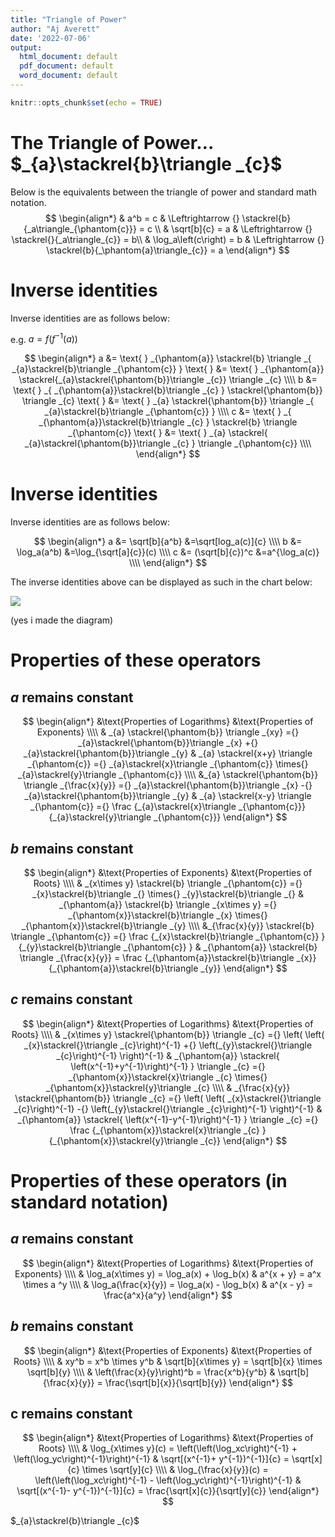 ```yaml
---
title: "Triangle of Power"
author: "Aj Averett"
date: '2022-07-06'
output:
  html_document: default
  pdf_document: default
  word_document: default
---
```


```r
knitr::opts_chunk$set(echo = TRUE)
```


# The Triangle of Power... $_{a}\stackrel{b}\triangle _{c}$

Below is the equivalents between the triangle of power and standard math notation.
$$
\begin{align*}
& a^b = c & \Leftrightarrow {} \stackrel{b}{_a\triangle_{\phantom{c}}} = c \\
& \sqrt[b]{c} = a & \Leftrightarrow {} \stackrel{}{_a\triangle_{c}} = b\\
& \log_a\left(c\right) = b & \Leftrightarrow {} \stackrel{b}{_\phantom{a}\triangle_{c}} = a
\end{align*}
$$

# Inverse identities

Inverse identities are as follows below: 

e.g. $a = f(f^{-1}(a))$


$$
\begin{align*}
a &= \text{ }
_{\phantom{a}}
\stackrel{b}
\triangle _{    _{a}\stackrel{b}\triangle _{\phantom{c}}    } 
\text{ } &= \text{ }
_{\phantom{a}}
\stackrel{_{a}\stackrel{\phantom{b}}\triangle _{c}}
\triangle _{c} \\\\
b &= \text{ }
_{    _{\phantom{a}}\stackrel{b}\triangle _{c}    }
\stackrel{\phantom{b}}
\triangle _{c} 
\text{ } &= \text{ }
_{a}
\stackrel{\phantom{b}}
\triangle _{    _{a}\stackrel{b}\triangle _{\phantom{c}}    } \\\\ 
c &= \text{ }
_{    _{\phantom{a}}\stackrel{b}\triangle _{c}    }
\stackrel{b}
\triangle _{\phantom{c}} 
\text{ } &= \text{ }
_{a}
\stackrel{    _{a}\stackrel{\phantom{b}}\triangle _{c}    }
\triangle _{\phantom{c}} \\\\
\end{align*}
$$


# Inverse identities

Inverse identities are as follows below: 

$$
\begin{align*}
a &= \sqrt[b]{a^b} &=\sqrt[log_a(c)]{c}
\\\\
b &= \log_a(a^b) &=\log_{\sqrt[a]{c}}(c)
\\\\
c &= (\sqrt[b]{c})^c &=a^{\log_a(c)}
\\\\
\end{align*}
$$


The inverse identities above can be displayed as such in the chart below:

![](top.png)

(yes i made the diagram)

# Properties of these operators

## $a$ remains constant

$$
\begin{align*}
&\text{Properties of Logarithms}
&\text{Properties of Exponents}
\\\\
&
_{a}
\stackrel{\phantom{b}}
\triangle _{xy} 
={}
_{a}\stackrel{\phantom{b}}\triangle _{x} +{}
_{a}\stackrel{\phantom{b}}\triangle _{y}
&
_{a}
\stackrel{x+y}
\triangle _{\phantom{c}} 
={}
_{a}\stackrel{x}\triangle _{\phantom{c}} \times{}
_{a}\stackrel{y}\triangle _{\phantom{c}}
\\\\
&_{a}
\stackrel{\phantom{b}}
\triangle _{\frac{x}{y}} 
={}
_{a}\stackrel{\phantom{b}}\triangle _{x} -{}
_{a}\stackrel{\phantom{b}}\triangle _{y}
&
_{a}
\stackrel{x-y}
\triangle _{\phantom{c}} 
={}
\frac
{_{a}\stackrel{x}\triangle _{\phantom{c}}}
{_{a}\stackrel{y}\triangle _{\phantom{c}}}
\end{align*}
$$

## $b$ remains constant

$$
\begin{align*}
&\text{Properties of Exponents}
&\text{Properties of Roots}
\\\\
&
_{x\times y}
\stackrel{b}
\triangle _{\phantom{c}} 
={}
_{x}\stackrel{b}\triangle _{} \times{}
_{y}\stackrel{b}\triangle _{}
&
_{\phantom{a}}
\stackrel{b}
\triangle _{x\times y} 
={}
_{\phantom{x}}\stackrel{b}\triangle _{x} \times{}
_{\phantom{x}}\stackrel{b}\triangle _{y}
\\\\
&_{\frac{x}{y}}
\stackrel{b}
\triangle _{\phantom{c}} 
={}
\frac
{_{x}\stackrel{b}\triangle _{\phantom{c}} }
{_{y}\stackrel{b}\triangle _{\phantom{c}} }
&
_{\phantom{a}}
\stackrel{b}
\triangle _{\frac{x}{y}} 
=
\frac
{_{\phantom{a}}\stackrel{b}\triangle _{x}}
{_{\phantom{a}}\stackrel{b}\triangle _{y}}
\end{align*}
$$


## $c$ remains constant

$$
\begin{align*}
&\text{Properties of Logarithms}
&\text{Properties of Roots}
\\\\
&
_{x\times y}
\stackrel{\phantom{b}}
\triangle _{c} 
={}
\left(
\left( _{x}\stackrel{}\triangle _{c}\right)^{-1} +{}
\left(_{y}\stackrel{}\triangle _{c}\right)^{-1}
\right)^{-1}
&
_{\phantom{a}}
\stackrel{
  \left(x^{-1}+y^{-1}\right)^{-1}
}
\triangle _{c} 
={}
_{\phantom{x}}\stackrel{x}\triangle _{c} \times{}
_{\phantom{x}}\stackrel{y}\triangle _{c}
\\\\
&
_{\frac{x}{y}}
\stackrel{\phantom{b}}
\triangle _{c} 
={}
\left(
\left( _{x}\stackrel{}\triangle _{c}\right)^{-1} -{}
\left(_{y}\stackrel{}\triangle _{c}\right)^{-1}
\right)^{-1}
&
_{\phantom{a}}
\stackrel{
  \left(x^{-1}-y^{-1}\right)^{-1}
}
\triangle _{c} 
={}
\frac
{_{\phantom{x}}\stackrel{x}\triangle _{c} }
{_{\phantom{x}}\stackrel{y}\triangle _{c}}
\end{align*}
$$


# Properties of these operators (in standard notation)

## $a$ remains constant

$$
\begin{align*}
&\text{Properties of Logarithms}
&\text{Properties of Exponents}
\\\\
&
\log_a(x\times y) = \log_a(x) + \log_b(x)
&
a^{x + y} = a^x \times a ^y
\\\\
&
\log_a(\frac{x}{y}) = \log_a(x) - \log_b(x)
&
a^{x - y} = \frac{a^x}{a^y}
\end{align*}
$$

## $b$ remains constant

$$
\begin{align*}
&\text{Properties of Exponents}
&\text{Properties of Roots}
\\\\
&   xy^b = x^b \times y^b
&   \sqrt[b]{x\times y} = \sqrt[b]{x} \times \sqrt[b]{y}
\\\\
&   \left(\frac{x}{y}\right)^b = \frac{x^b}{y^b}
&   \sqrt[b]{\frac{x}{y}} = \frac{\sqrt[b]{x}}{\sqrt[b]{y}}
\end{align*}
$$

## c remains constant

$$
\begin{align*}
&\text{Properties of Logarithms}
&\text{Properties of Roots}
\\\\
&   \log_{x\times y}(c) = \left(\left(\log_xc\right)^{-1} + \left(\log_yc\right)^{-1}\right)^{-1}
&   \sqrt[(x^{-1}+ y^{-1})^{-1}]{c} = \sqrt[x]{c} \times \sqrt[y]{c}
\\\\
&   \log_{\frac{x}{y}}(c) = \left(\left(\log_xc\right)^{-1} - \left(\log_yc\right)^{-1}\right)^{-1}
&   \sqrt[(x^{-1}- y^{-1})^{-1}]{c} = \frac{\sqrt[x]{c}}{\sqrt[y]{c}}
\end{align*}
$$






$_{a}\stackrel{b}\triangle _{c}$


